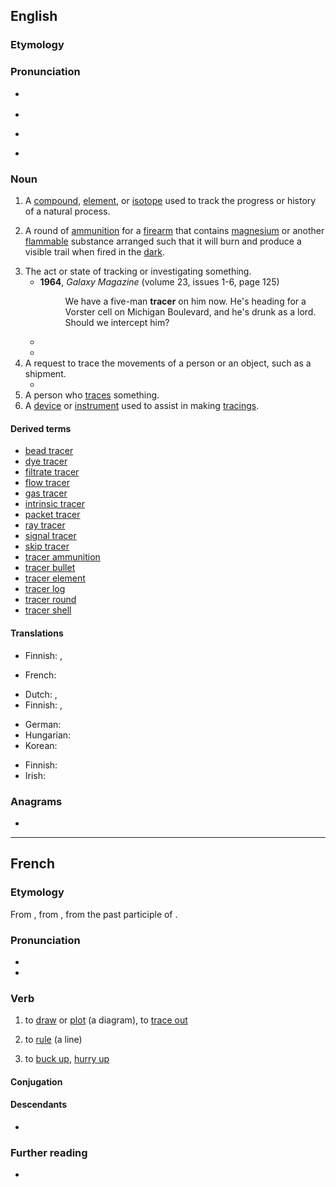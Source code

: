 {{also|Tracer|tračer}}
==English==

===Etymology===
{{suffix|en|trace|er}}

===Pronunciation===
* {{a|RP}} {{IPA|en|/ˈtɹeɪsə(ɹ)/|[ˈtʃɹeɪsə(ɹ)]}}
* {{audio|en|LL-Q1860 (eng)-Vealhurl-tracer.wav|Audio (Southern England)}}
* {{a|GA}} {{IPA|en|/ˈtɹeɪsɚ/|[ˈtʃɹeɪsɚ]}}
* {{rhymes|en|eɪsə(ɹ)|s=2}}

===Noun===
{{en-noun}}

# {{lb|en|chemistry}} A [[compound]], [[element]], or [[isotope]] used to track the progress or history of a natural process.
# A round of [[ammunition]] for a [[firearm]] that contains [[magnesium]] or another [[flammable]] substance arranged such that it will burn and produce a visible trail when fired in the [[dark]].
#: {{synonyms|en|tracer ammunition|tracer bullet}}
# The act or state of tracking or investigating something.
#* '''1964''', ''Galaxy Magazine'' (volume 23, issues 1-6, page 125)
#*: We have a five-man '''tracer''' on him now. He's heading for a Vorster cell on Michigan Boulevard, and he's drunk as a lord. Should we intercept him?
#* {{quote-book|en|year=2011 |title=Environment of Care Tracer Workbook |author=Joint Commission Resources  |page=5 |ISBN=159940611X|passage=A surveyor typically conducts a '''tracer''' on his or her own and later meets up with the rest of the team to discuss findings.}}
#* {{quote-song|en|year=2017|passage=Ain't never running but I'm a paper chasing<br/>They gon catch up to me, they gon need a pacer<br/>How they over-watching me without a '''tracer'''|url=https://genius.com/Cardcaptorxp-from-the-sewers-lyrics<!--CardCaptorXP himself transcribed-->|lyricist=CardCaptorXP|title=[https://soundcloud.com/xp-muzik/from-the-sewers From the Sewers]}}
# A request to trace the movements of a person or an object, such as a shipment.
#* {{quote-book|en|year=2010|author=Claire Gilbert|title=A Runway for a Dream|passage=The next morning when she awoke, she told Darcy what had happened, and Darcy agreed that she should go to the police and this time ask them if they could put a '''tracer''' on her incoming phone calls, just in case he called again.}}
# A person who [[trace]]s something.
# A [[device]] or [[instrument]] used to assist in making [[tracing]]s.

====Derived terms====
* [[bead tracer]]
* [[dye tracer]]
* [[filtrate tracer]]
* [[flow tracer]]
* [[gas tracer]]
* [[intrinsic tracer]]
* [[packet tracer]]
* [[ray tracer]]
* [[signal tracer]]
* [[skip tracer]]
* [[tracer ammunition]]
* [[tracer bullet]]
* [[tracer element]]
* [[tracer log]]
* [[tracer round]]
* [[tracer shell]]

====Translations====
{{trans-top|A chemical used to track the progress or history of a natural process}}
* Finnish: {{t|fi|markkeri}}, {{t|fi|merkkiaine}}
{{trans-mid}}
* French: {{t+|fr|marqueur|m}}
{{trans-bottom}}

{{trans-top|A piece of ammunition for a firearm that contains magnesium or another flammable substance}}
* Dutch: {{t+|nl|tracer}}, {{t|nl|lichtspoormunitie}}
* Finnish: {{t|fi|valojuova-ammus}}, {{t|fi|valojuovaluoti}}
{{trans-mid}}
* German: {{t+|de|Leuchtspurmunition}}
* Hungarian: {{t|hu|fényjelző lőszer}}
* Korean: {{t+|ko|예광탄}}
{{trans-bottom}}

{{trans-top|The act of tracking or investigating something}}
{{trans-mid}}
{{trans-bottom}}

{{trans-top|A person who traces something}}
* Finnish: {{t+|fi|jäljittäjä}}
* Irish: {{t|ga|rianaí|m}}
{{trans-mid}}
{{trans-bottom}}

===Anagrams===
* {{anagrams|en|a=acerrt|Carter|Crater|arrect|carter|crater}}

----

==French==

===Etymology===
From {{inh|fr|fro|tracier}}, from {{inh|fr|VL.|*tractiō}}, from {{der|fr|la|tractum}} the past participle of {{m|la|trahō}}.

===Pronunciation===
* {{fr-IPA}}
* {{audio|fr|Fr-tracer.ogg|audio}}

===Verb===
{{fr-verb}}

# {{lb|fr|transitive}} to [[draw]] or [[plot]] (a diagram), to [[trace out]]
# {{lb|fr|transitive}} to [[rule]] (a line)
# {{lb|fr|informal}} to [[buck up]], [[hurry up]]

====Conjugation====
{{fr-conj-auto}}

====Descendants====
* {{desc|de|trassieren}}

===Further reading===
* {{R:TLFi}}
